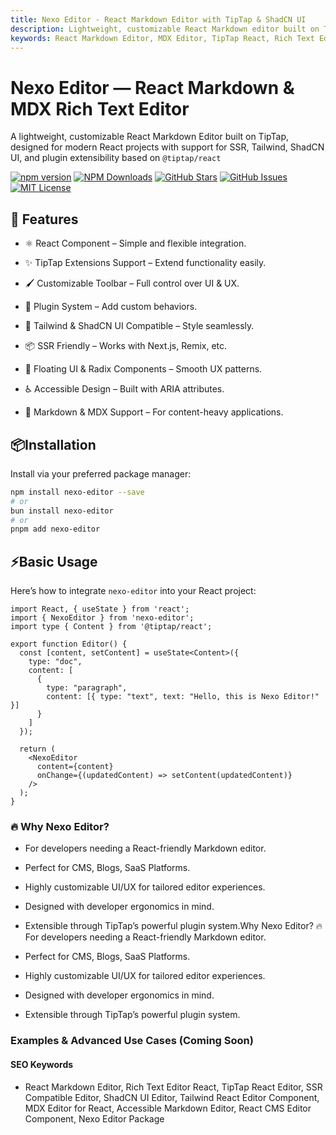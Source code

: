 ```yaml
---
title: Nexo Editor - React Markdown Editor with TipTap & ShadCN UI
description: Lightweight, customizable React Markdown editor built on TipTap, supporting SSR, custom plugins, Tailwind & ShadCN UI integration.
keywords: React Markdown Editor, MDX Editor, TipTap React, Rich Text Editor, SSR Editor Component, Tailwind Editor, ShadCN UI Editor
---
```


# Nexo Editor — React Markdown & MDX Rich Text Editor

A lightweight, customizable React Markdown Editor built on TipTap, designed for modern React projects with support for SSR, Tailwind, ShadCN UI, and plugin extensibility based on `@tiptap/react`

[![npm version](https://badge.fury.io/js/nexo-editor.svg)](https://www.npmjs.com/package/nexo-editor)
[![NPM Downloads](https://img.shields.io/npm/dy/nexo-editor)](https://www.npmjs.com/package/nexo-editor)
[![GitHub Stars](https://img.shields.io/github/stars/kanakkholwal/nexo-editor?style=social)](https://github.com/kanakkholwal/nexo-editor/stargazers)
[![GitHub Issues](https://img.shields.io/github/issues/kanakkholwal/nexo-editor)](https://github.com/kanakkholwal/nexo-editor/issues)
[![MIT License](https://img.shields.io/badge/License-MIT-blue)](LICENSE)

## 🚀 Features

- ⚛️ React Component – Simple and flexible integration.

- ✨ TipTap Extensions Support – Extend functionality easily.

- 🖌️ Customizable Toolbar – Full control over UI & UX.

- 🧩 Plugin System – Add custom behaviors.

- 🎨 Tailwind & ShadCN UI Compatible – Style seamlessly.

- 📦 SSR Friendly – Works with Next.js, Remix, etc.

- 🔌 Floating UI & Radix Components – Smooth UX patterns.

- ♿ Accessible Design – Built with ARIA attributes.

- 📄 Markdown & MDX Support – For content-heavy applications.

## 📦Installation

Install via your preferred package manager:

```bash
npm install nexo-editor --save
# or
bun install nexo-editor
# or
pnpm add nexo-editor
```

## ⚡Basic Usage

Here’s how to integrate `nexo-editor` into your React project:

```tsx editor.jsx
import React, { useState } from 'react';
import { NexoEditor } from 'nexo-editor';
import type { Content } from '@tiptap/react';

export function Editor() {
  const [content, setContent] = useState<Content>({
    type: "doc",
    content: [
      {
        type: "paragraph",
        content: [{ type: "text", text: "Hello, this is Nexo Editor!" }]
      }
    ]
  });

  return (
    <NexoEditor
      content={content}
      onChange={(updatedContent) => setContent(updatedContent)}
    />
  );
}

```


### 🔥 Why Nexo Editor?

- For developers needing a React-friendly Markdown editor.

- Perfect for CMS, Blogs, SaaS Platforms.

- Highly customizable UI/UX for tailored editor experiences.

- Designed with developer ergonomics in mind.

- Extensible through TipTap’s powerful plugin system.Why Nexo Editor? 🔥
For developers needing a React-friendly Markdown editor.

- Perfect for CMS, Blogs, SaaS Platforms.

- Highly customizable UI/UX for tailored editor experiences.

- Designed with developer ergonomics in mind.

- Extensible through TipTap’s powerful plugin system.

### Examples & Advanced Use Cases (Coming Soon)



#### SEO Keywords
 - React Markdown Editor, Rich Text Editor React, TipTap React Editor, SSR Compatible Editor, ShadCN UI Editor, Tailwind React Editor Component, MDX Editor for React, Accessible Markdown Editor, React CMS Editor Component, Nexo Editor Package

